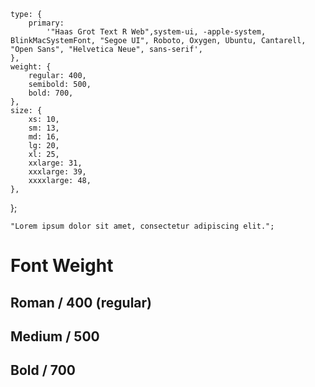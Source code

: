 
<Meta title="Typography/Weight" />

    type: {
        primary:
            '"Haas Grot Text R Web",system-ui, -apple-system, BlinkMacSystemFont, "Segoe UI", Roboto, Oxygen, Ubuntu, Cantarell, "Open Sans", "Helvetica Neue", sans-serif',
    },
    weight: {
        regular: 400,
        semibold: 500,
        bold: 700,
    },
    size: {
        xs: 10,
        sm: 13,
        md: 16,
        lg: 20,
        xl: 25,
        xxlarge: 31,
        xxxlarge: 39,
        xxxxlarge: 48,
    },
};

    "Lorem ipsum dolor sit amet, consectetur adipiscing elit.";

# Font Weight

## Roman / 400 (regular)

<Typeset
    fontSizes={[Number(typographyDesktop.size.xl)]}
    fontWeight={typographyDesktop.weight.regular}
    sampleText={SampleText}
    fontFamily={typographyDesktop.type.primary}
/>

## Medium / 500

<Typeset
    fontSizes={[Number(typographyDesktop.size.xl)]}
    fontWeight={typographyDesktop.weight.semibold}
    sampleText={SampleText}
    fontFamily={typographyDesktop.type.primary}
/>

## Bold / 700

<Typeset
    fontSizes={[Number(typographyDesktop.size.xl)]}
    fontWeight={typographyDesktop.weight.bold}
    sampleText={SampleText}
    fontFamily={typographyDesktop.type.primary}
/>